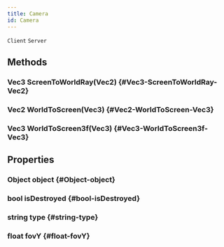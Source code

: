 ```yaml
---
title: Camera
id: Camera
---
```

`Client`
`Server`

## Methods

### Vec3 ScreenToWorldRay(Vec2) {#Vec3-ScreenToWorldRay-Vec2}

### Vec2 WorldToScreen(Vec3) {#Vec2-WorldToScreen-Vec3}

### Vec3 WorldToScreen3f(Vec3) {#Vec3-WorldToScreen3f-Vec3}

## Properties

### Object object {#Object-object}

### bool isDestroyed {#bool-isDestroyed}

### string type {#string-type}

### float fovY {#float-fovY}

